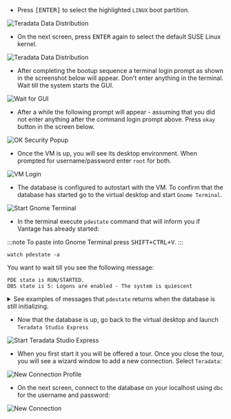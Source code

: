 - Press <kbd>[ENTER]</kbd> to select the highlighted `LINUX` boot partition.

![Teradata Data Distribution](../images/run-vantage/boot-manager-menu.png)

- On the next screen, press <kbd>ENTER</kbd> again to select the default SUSE Linux kernel.

![Teradata Data Distribution](../images/run-vantage/grub-menu.png)

- After completing the bootup sequence a terminal login prompt as shown in the screenshot below will appear. Don't enter anything in the terminal. Wait till the system starts the GUI.

![Wait for GUI](../images/run-vantage/wait-for-gui.png)

- After a while the following prompt will appear - assuming that you did not enter anything after the command login prompt above. Press `okay` button in the screen below.

![OK Security Popup](../images/run-vantage/okay-the-security-popup.png)

- Once the VM is up, you will see its desktop environment. When prompted for username/password enter `root` for both.

![VM Login](../images/run-vantage/vm.login.png)

- The database is configured to autostart with the VM. To confirm that the database has started go to the virtual desktop and start `Gnome Terminal`.

![Start Gnome Terminal](../images/run-vantage/start-gnome-terminal.png)

- In the terminal execute `pdestate` command that will inform you if Vantage has already started:

:::note
To paste into Gnome Terminal press <kbd>SHIFT+CTRL+V</kbd>.
:::

```
watch pdestate -a
```

You want to wait till you see the following message:

```
PDE state is RUN/STARTED.
DBS state is 5: Logons are enabled - The system is quiescent
```

<details>

<summary>See examples of messages that <code>pdestate</code> returns when the database is still initializing.</summary>

<pre>
PDE state is DOWN/HARDSTOP.

PDE state is START/NETCONFIG.

PDE state is START/GDOSYNC.

PDE state is START/TVSASTART.

PDE state is START/READY.
PDE state is RUN/STARTED.

DBS state is 1/1: DBS Startup - Initializing DBS Vprocs
PDE state is RUN/STARTED.

DBS state is 1/5: DBS Startup - Voting for Transaction Recovery
PDE state is RUN/STARTED.

DBS state is 1/4: DBS Startup - Starting PE Partitions
PDE state is RUN/STARTED.
</pre>

</details>

- Now that the database is up, go back to the virtual desktop and launch `Teradata Studio Express`

![Start Teradata Studio Express](../images/run-vantage/start-teradata-studio-express.png)

- When you first start it you will be offered a tour. Once you close the tour, you will see a wizard window to add a new connection. Select `Teradata`:

![New Connection Profile](../images/run-vantage/new.connection.profile.png)

- On the next screen, connect to the database on your localhost using `dbc` for the username and password:

![New Connection](../images/run-vantage/new.connection.png)
